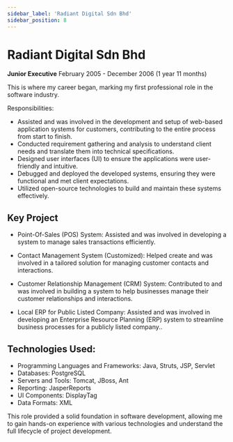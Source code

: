 ```yaml
---
sidebar_label: 'Radiant Digital Sdn Bhd'
sidebar_position: 8
--- 
```

# Radiant Digital Sdn Bhd 
__Junior Executive__ February 2005 - December 2006 (1 year 11 months)

This is where my career began, marking my first professional role in the software industry.

Responsibilities:
* Assisted and was involved in the development and setup of web-based application systems for customers, contributing to the entire process from start to finish.
* Conducted requirement gathering and analysis to understand client needs and translate them into technical specifications.
* Designed user interfaces (UI) to ensure the applications were user-friendly and intuitive.
* Debugged and deployed the developed systems, ensuring they were functional and met client expectations.
* Utilized open-source technologies to build and maintain these systems effectively.

## Key Project
* Point-Of-Sales (POS) System: Assisted and was involved in developing a system to manage sales transactions efficiently.

* Contact Management System (Customized): Helped create and was involved in a tailored solution for managing customer contacts and interactions.

* Customer Relationship Management (CRM) System: Contributed to and was involved in building a system to help businesses manage their customer relationships and interactions.

* Local ERP for Public Listed Company: Assisted and was involved in developing an Enterprise Resource Planning (ERP) system to streamline business processes for a publicly listed company..

## Technologies Used:
* Programming Languages and Frameworks: Java, Struts, JSP, Servlet
* Databases: PostgreSQL
* Servers and Tools: Tomcat, JBoss, Ant
* Reporting: JasperReports
* UI Components: DisplayTag
* Data Formats: XML

This role provided a solid foundation in software development, allowing me to gain hands-on experience with various technologies and understand the full lifecycle of project development.